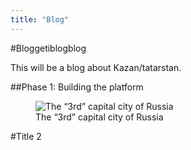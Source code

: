 ```yaml
---
title: "Blog"
---
```

#Bloggetiblogblog

This will be a blog about Kazan/tatarstan.

##Phase 1: Building the platform

![The "3rd" capital city of Russia](pictures/kazan_1.png)


#Title 2